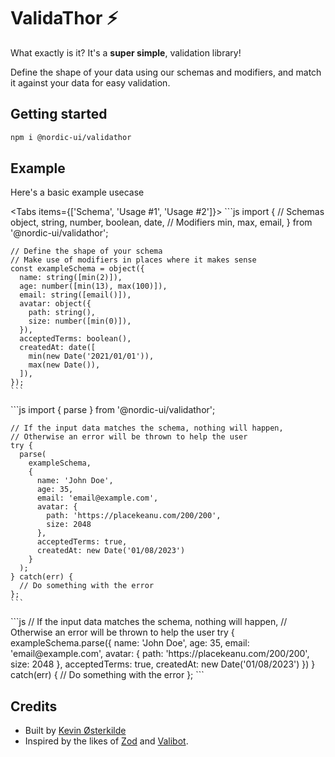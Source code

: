 # ValidaThor ⚡️
 
What exactly is it? It's a **super simple**, validation library!

Define the shape of your data using our schemas and modifiers, and match it against your data for easy validation.

## Getting started

```sh npm2yarn
npm i @nordic-ui/validathor
```


## Example

Here's a basic example usecase

<Tabs items={['Schema', 'Usage #1', 'Usage #2']}>
  <Tab>
    ```js
    import {
      // Schemas
      object, string, number, boolean, date,
      // Modifiers
      min, max, email,
    } from '@nordic-ui/validathor';

    // Define the shape of your schema
    // Make use of modifiers in places where it makes sense
    const exampleSchema = object({
      name: string([min(2)]),
      age: number([min(13), max(100)]),
      email: string([email()]),
      avatar: object({
        path: string(),
        size: number([min(0)]),
      }),
      acceptedTerms: boolean(),
      createdAt: date([
        min(new Date('2021/01/01')),
        max(new Date()),
      ]),
    });
    ```
  </Tab>
  <Tab>
    ```js
    import { parse } from '@nordic-ui/validathor';

    // If the input data matches the schema, nothing will happen,
    // Otherwise an error will be thrown to help the user
    try {
      parse(
        exampleSchema,
        {
          name: 'John Doe',
          age: 35,
          email: 'email@example.com',
          avatar: {
            path: 'https://placekeanu.com/200/200',
            size: 2048
          },
          acceptedTerms: true,
          createdAt: new Date('01/08/2023')
        }
      );
    } catch(err) {
      // Do something with the error
    };
    ```
  </Tab>
  <Tab>
    ```js
    // If the input data matches the schema, nothing will happen,
    // Otherwise an error will be thrown to help the user
    try {
      exampleSchema.parse({
        name: 'John Doe',
        age: 35,
        email: 'email@example.com',
        avatar: {
          path: 'https://placekeanu.com/200/200',
          size: 2048
        },
        acceptedTerms: true,
        createdAt: new Date('01/08/2023')
      })
    } catch(err) {
      // Do something with the error
    };
    ```
  </Tab>
</Tabs>


## Credits

- Built by [Kevin Østerkilde](https://oesterkilde.dk/?utm_campaign=validathor&utm_source=docs&utm_medium=introduction)
- Inspired by the likes of [Zod](https://github.com/colinhacks/zod) and [Valibot](https://github.com/fabian-hiller/valibot).